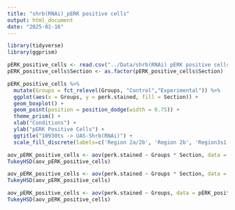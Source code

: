 ```yaml
---
title: "shrb(RNAi)_pERK positive cells"
output: html_document
date: "2025-01-16"
---
```


```r
library(tidyverse)
library(ggprism)
```
```r
pERK_positive_cells <- read.csv("../Data/shrb(RNAi) pERK positive cells_replicate 1.csv")
pERK_positive_cells$Section <- as.factor(pERK_positive_cells$Section)
```
```r
pERK_positive_cells %>%
  mutate(Groups = fct_relevel(Groups, "Control","Experimental")) %>%
  ggplot(aes(x = Groups, y = perk.stained, fill = Section)) + 
  geom_boxplot() +
  geom_point(position = position_dodge(width = 0.75)) +
  theme_prism() +
  xlab("Conditions") +
  ylab("pERK Positive Cells") +
  ggtitle("10930ts -> UAS-Shrb(RNAi)") +
  scale_fill_discrete(labels=c('Region 2a/2b', 'Region 2b', 'Region3s1'))
```
```r
aov_pERK_positive_cells <- aov(perk.stained ~ Groups * Section, data = pERK_positive_cells)
TukeyHSD(aov_pERK_positive_cells)
```
```r
aov_pERK_positive_cells <- aov(perk.stained ~ Groups * Section, data = pERK_positive_cells)
TukeyHSD(aov_pERK_positive_cells)
```
```r
aov_pERK_positive_cells <- aov(perk.stained ~ Groups, data = pERK_positive_cells)
TukeyHSD(aov_pERK_positive_cells)
```

